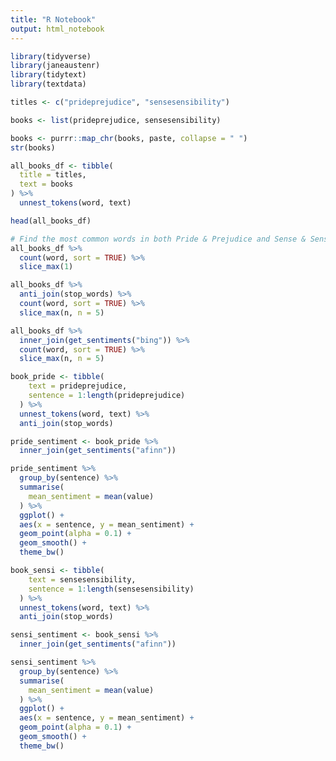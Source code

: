 ```yaml
---
title: "R Notebook"
output: html_notebook
---
```


```r
library(tidyverse)
library(janeaustenr)
library(tidytext)
library(textdata)
```

```r
titles <- c("prideprejudice", "sensesensibility")

books <- list(prideprejudice, sensesensibility)

books <- purrr::map_chr(books, paste, collapse = " ") 
str(books)
```

```r
all_books_df <- tibble(
  title = titles,
  text = books
) %>%
  unnest_tokens(word, text)

head(all_books_df)
```

```r
# Find the most common words in both Pride & Prejudice and Sense & Sensibility.
all_books_df %>% 
  count(word, sort = TRUE) %>% 
  slice_max(1)
```

```r
all_books_df %>% 
  anti_join(stop_words) %>% 
  count(word, sort = TRUE) %>% 
  slice_max(n, n = 5)
```

```r
all_books_df %>% 
  inner_join(get_sentiments("bing")) %>% 
  count(word, sort = TRUE) %>% 
  slice_max(n, n = 5)
```

```r
book_pride <- tibble(
    text = prideprejudice,
    sentence = 1:length(prideprejudice)
  ) %>%
  unnest_tokens(word, text) %>%
  anti_join(stop_words)

pride_sentiment <- book_pride %>% 
  inner_join(get_sentiments("afinn")) 

pride_sentiment %>% 
  group_by(sentence) %>% 
  summarise(
    mean_sentiment = mean(value)
  ) %>% 
  ggplot() +
  aes(x = sentence, y = mean_sentiment) +
  geom_point(alpha = 0.1) +
  geom_smooth() +
  theme_bw()
```

```r
book_sensi <- tibble(
    text = sensesensibility,
    sentence = 1:length(sensesensibility)
  ) %>%
  unnest_tokens(word, text) %>%
  anti_join(stop_words)

sensi_sentiment <- book_sensi %>% 
  inner_join(get_sentiments("afinn")) 

sensi_sentiment %>% 
  group_by(sentence) %>% 
  summarise(
    mean_sentiment = mean(value)
  ) %>% 
  ggplot() +
  aes(x = sentence, y = mean_sentiment) +
  geom_point(alpha = 0.1) +
  geom_smooth() +
  theme_bw()
```

